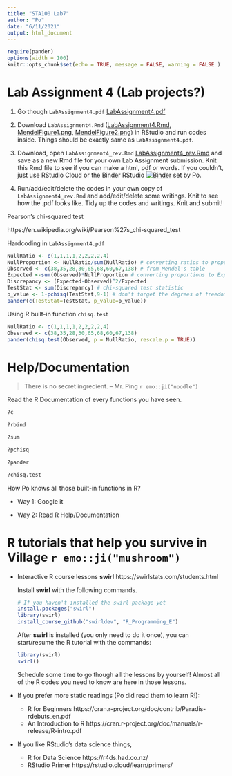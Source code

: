 ```yaml
---
title: "STA100 Lab7"
author: "Po"
date: "6/11/2021"
output: html_document
---
```


```r
require(pander)
options(width = 100)
knitr::opts_chunk$set(echo = TRUE, message = FALSE, warning = FALSE )
```

# Lab Assignment 4 (Lab projects?)

1. Go though `LabAssignment4.pdf` [LabAssignment4.pdf](LabAssignment4.pdf)

2. Download `LabAssignment4.Rmd` ([LabAssignment4.Rmd](LabAssignment4.Rmd), [MendelFigure1.png](MendelFigure1.png), [MendelFigure2.png](MendelFigure2.png)) in RStudio and run codes inside. Things should be exactly same as `LabAssignment4.pdf`.

3. Download, open `LabAssignment4_rev.Rmd` [LabAssignment4_rev.Rmd](LabAssignment3_jp.Rmd) and save as a new Rmd file for your own Lab Assignment submission. Knit this Rmd file to see if you can make a html, pdf or words. If you couldn't, just use RStudio Cloud or the Binder RStudio [![Binder](http://mybinder.org/badge_logo.svg)](http://mybinder.org/v2/gh/ucdavis-sta-100-spring-2021/polabs/main?urlpath=rstudio) set by Po.

4. Run/add/edit/delete the codes in your own copy of `LabAssignment4_rev.Rmd` and add/edit/delete some writings. Knit to see how the .pdf looks like. Tidy up the codes and writings. Knit and submit!

Pearson's chi-squared test

https://en.wikipedia.org/wiki/Pearson%27s_chi-squared_test

Hardcoding in `LabAssignment4.pdf`
```r
NullRatio <- c(1,1,1,1,2,2,2,2,4)
NullProportion <- NullRatio/sum(NullRatio) # converting ratios to proportions
Observed <- c(38,35,28,30,65,68,60,67,138) # from Mendel's table
Expected <-sum(Observed)*NullProportion # converting proportions to Expected counts
Discrepancy <- (Expected-Observed)^2/Expected
TestStat <- sum(Discrepancy) # chi-squared test statistic
p_value <- 1-pchisq(TestStat,9-1) # don't forget the degrees of freedom!
pander(c(TestStat=TestStat, p_value=p_value))
```

Using R built-in function `chisq.test`
```r
NullRatio <- c(1,1,1,1,2,2,2,2,4)
Observed <- c(38,35,28,30,65,68,60,67,138)
pander(chisq.test(Observed, p = NullRatio, rescale.p = TRUE))
```

# Help/Documentation

> There is no secret ingredient. 
> -- Mr. Ping `r emo::ji("noodle")`

Read the R Documentation of every functions you have seen.
```r
?c
```
```r
?rbind
```
```r
?sum
```
```r
?pchisq
```
```r
?pander
```
```r
?chisq.test
```
How Po knows all those built-in functions in R?

- Way 1: Google it

- Way 2: Read R Help/Documentation

# R tutorials that help you survive in Village `r emo::ji("mushroom")`

- Interactive R course lessons **swirl** https://swirlstats.com/students.html

  Install **swirl** with the following commands.
  ```r
  # If you haven't installed the swirl package yet
  install.packages("swirl")
  library(swirl)
  install_course_github("swirldev", "R_Programming_E")
  ```

  After **swirl** is installed (you only need to do it once), you can start/resume the R tutorial with the commands:
  ```r
  library(swirl)
  swirl()
  ```
  Schedule some time to go though all the lessons by yourself! Almost all of the R codes you need to know are here in those lessons.

- If you prefer more static readings (Po did read them to learn R!):
  - R for Beginners https://cran.r-project.org/doc/contrib/Paradis-rdebuts_en.pdf
  - An Introduction to R https://cran.r-project.org/doc/manuals/r-release/R-intro.pdf

- If you like RStudio's data science things,
  - R for Data Science https://r4ds.had.co.nz/
  - RStudio Primer https://rstudio.cloud/learn/primers/

